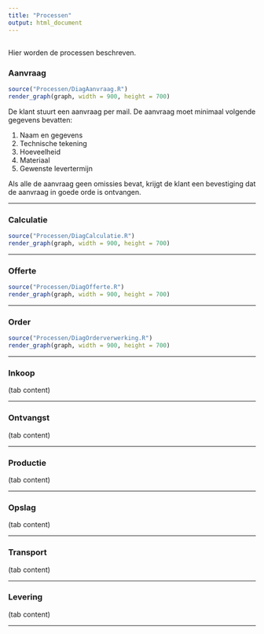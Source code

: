 ```yaml
---
title: "Processen"
output: html_document
---
```


## {.tabset}

Hier worden de processen beschreven.

### Aanvraag

```r
source("Processen/DiagAanvraag.R")
render_graph(graph, width = 900, height = 700)
```

De klant stuurt een aanvraag per mail. De aanvraag moet minimaal volgende gegevens bevatten:

1. Naam en gegevens
2. Technische tekening
3. Hoeveelheid
4. Materiaal
5. Gewenste levertermijn

Als alle de aanvraag geen omissies bevat, krijgt de klant een bevestiging dat de aanvraag in goede orde is ontvangen.
<hr>

### Calculatie

```r
source("Processen/DiagCalculatie.R")
render_graph(graph, width = 900, height = 700)
```
<hr>

### Offerte

```r
source("Processen/DiagOfferte.R")
render_graph(graph, width = 900, height = 700)
```
<hr>

### Order

```r
source("Processen/DiagOrderverwerking.R")
render_graph(graph, width = 900, height = 700)
```
<hr>

### Inkoop

(tab content)
<hr>

### Ontvangst

(tab content)
<hr>

### Productie

(tab content)
<hr>

### Opslag

(tab content)
<hr>

### Transport

(tab content)
<hr>

### Levering

(tab content)
<hr>

